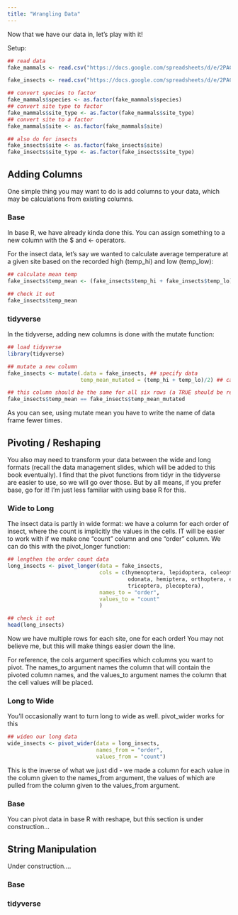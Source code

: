 ```yaml
---
title: "Wrangling Data"
---
```


Now that we have our data in, let's play with it!

Setup:

```r
## read data
fake_mammals <- read.csv("https://docs.google.com/spreadsheets/d/e/2PACX-1vQ9mfx88nM33PC6WpIh3nSxMvkM98nEszw5gpUq7KdqbiCskF8Pqvrl0W2EqNf9rD1JEepb-hSMIb_j/pub?output=csv", header = TRUE)

fake_insects <- read.csv("https://docs.google.com/spreadsheets/d/e/2PACX-1vT0snHMdsxzzzkxt_JVRFooJDB60lGSJQlrjUU29tGYOhIpqvx_pzja3Eqr9l5b4f76yMFvkiGzuK1Z/pub?output=csv")

## convert species to factor
fake_mammals$species <- as.factor(fake_mammals$species)
## convert site type to factor
fake_mammals$site_type <- as.factor(fake_mammals$site_type)
## convert site to a factor
fake_mammals$site <- as.factor(fake_mammals$site)

## also do for insects
fake_insects$site <- as.factor(fake_insects$site)
fake_insects$site_type <- as.factor(fake_insects$site_type)
```

## Adding Columns

One simple thing you may want to do is add columns to your data, which may be calculations from existing columns.

### Base

In base R, we have already kinda done this. You can assign something to a new column with the \$ and \<- operators.

For the insect data, let's say we wanted to calculate average temperature at a given site based on the recorded high (temp_hi) and low (temp_low):

```r
## calculate mean temp
fake_insects$temp_mean <- (fake_insects$temp_hi + fake_insects$temp_lo)/2

## check it out
fake_insects$temp_mean
```

### tidyverse

In the tidyverse, adding new columns is done with the mutate function:

```r
## load tidyverse
library(tidyverse)

## mutate a new column
fake_insects <- mutate(.data = fake_insects, ## specify data
                       temp_mean_mutated = (temp_hi + temp_lo)/2) ## calculate new column

## this column should be the same for all six rows (a TRUE should be returned for each)
fake_insects$temp_mean == fake_insects$temp_mean_mutated
```

As you can see, using mutate mean you have to write the name of data frame fewer times.

## Pivoting / Reshaping

You also may need to transform your data between the wide and long formats (recall the data management slides, which will be added to this book eventually). I find that the pivot functions from tidyr in the tidyverse are easier to use, so we will go over those. But by all means, if you prefer base, go for it! I'm just less familiar with using base R for this.

### Wide to Long

The insect data is partly in wide format: we have a column for each order of insect, where the count is implicitly the values in the cells. IT will be easier to work with if we make one "count" column and one "order" column. We can do this with the pivot_longer function:

```r
## lengthen the order count data
long_insects <- pivot_longer(data = fake_insects, 
                             cols = c(hymenoptera, lepidoptera, coleoptera, diptera, 
                                      odonata, hemiptera, orthoptera, ephemeroptera, 
                                      tricoptera, plecoptera),
                             names_to = "order",
                             values_to = "count"
                             )

## check it out
head(long_insects)
```

Now we have multiple rows for each site, one for each order! You may not believe me, but this will make things easier down the line.

For reference, the cols argument specifies which columns you want to pivot. The names_to argument names the column that will contain the pivoted column names, and the values_to argument names the column that the cell values will be placed.

### Long to Wide

You'll occasionally want to turn long to wide as well. pivot_wider works for this

```r
## widen our long data
wide_insects <- pivot_wider(data = long_insects,
                            names_from = "order",
                            values_from = "count")
```

This is the inverse of what we just did - we made a column for each value in the column given to the names_from argument, the values of which are pulled from the column given to the values_from argument.

### Base

You can pivot data in base R with reshape, but this section is under construction...

## String Manipulation

Under construction....

### Base

### tidyverse
